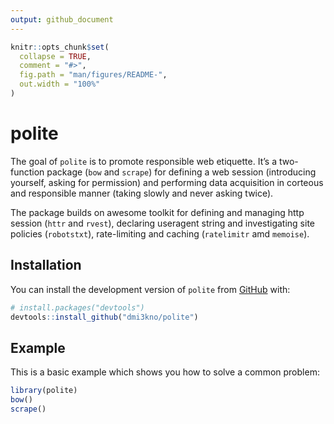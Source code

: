 ```yaml
---
output: github_document
---
```


<!-- README.md is generated from README.Rmd. Please edit that file -->

```r
knitr::opts_chunk$set(
  collapse = TRUE,
  comment = "#>",
  fig.path = "man/figures/README-",
  out.width = "100%"
)
```
# polite

The goal of `polite` is to promote responsible web etiquette. It's a two-function package (`bow` and `scrape`) for defining a web session (introducing yourself, asking for permission) and performing data acquisition in corteous and responsible manner (taking slowly and never asking twice).

The package builds on awesome toolkit for defining and managing http session (`httr` and `rvest`), declaring useragent string and investigating site policies (`robotstxt`), rate-limiting and caching (`ratelimitr` amd `memoise`).

## Installation

You can install the  development version of `polite` from [GitHub](https://github.com/) with:

``` r
# install.packages("devtools")
devtools::install_github("dmi3kno/polite")
```

## Example


This is a basic example which shows you how to solve a common problem:

```r
library(polite)
bow()
scrape()
```

